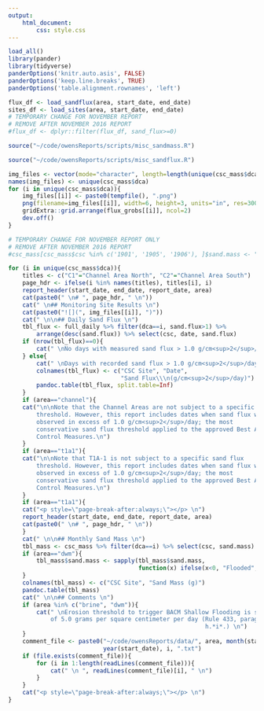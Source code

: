 ```yaml
---
output: 
    html_document:
        css: style.css
---
```


```r
load_all()
library(pander)
library(tidyverse)
panderOptions('knitr.auto.asis', FALSE)
panderOptions('keep.line.breaks', TRUE)
panderOptions('table.alignment.rownames', 'left')
```
```r
flux_df <- load_sandflux(area, start_date, end_date)
sites_df <- load_sites(area, start_date, end_date)
# TEMPORARY CHANGE FOR NOVEMBER REPORT
# REMOVE AFTER NOVEMBER 2016 REPORT
#flux_df <- dplyr::filter(flux_df, sand_flux>=0)
```

```r
source("~/code/owensReports/scripts/misc_sandmass.R")
```

```r
source("~/code/owensReports/scripts/misc_sandflux.R")
```

```r
img_files <- vector(mode="character", length=length(unique(csc_mass$dca)))
names(img_files) <- unique(csc_mass$dca)
for (i in unique(csc_mass$dca)){
    img_files[[i]] <- paste0(tempfile(), ".png")
    png(filename=img_files[[i]], width=6, height=3, units="in", res=300)
    gridExtra::grid.arrange(flux_grobs[[i]], ncol=2)
    dev.off()
}
```

```r
# TEMPORARY CHANGE FOR NOVEMBER REPORT ONLY
# REMOVE AFTER NOVEMBER 2016 REPORT
#csc_mass[csc_mass$csc %in% c('1901', '1905', '1906'), ]$sand.mass <- "Flooded"

for (i in unique(csc_mass$dca)){
    titles <- c("C1"="Channel Area North", "C2"="Channel Area South")
    page_hdr <- ifelse(i %in% names(titles), titles[i], i)
    report_header(start_date, end_date, report_date, area)
    cat(paste0(" \n# ", page_hdr, " \n"))
    cat(" \n## Monitoring Site Results \n")
    cat(paste0("![](", img_files[[i]], ")"))
    cat(" \n\n## Daily Sand Flux \n")
    tbl_flux <- full_daily %>% filter(dca==i, sand.flux>1) %>% 
        arrange(desc(sand.flux)) %>% select(csc, date, sand.flux)
    if (nrow(tbl_flux)==0){
        cat(" \nNo days with measured sand flux > 1.0 g/cm<sup>2</sup>/day. \n")
    } else{
        cat(" \nDays with recorded sand flux > 1.0 g/cm<sup>2</sup>/day: \n")
        colnames(tbl_flux) <- c("CSC Site", "Date", 
                                "Sand Flux\\\n(g/cm<sup>2</sup>/day)") 
        pandoc.table(tbl_flux, split.table=Inf)
    }
    if (area=="channel"){
    cat("\n\nNote that the Channel Areas are not subject to a specific sand flux 
        threshold. However, this report includes dates when sand flux was 
        observed in excess of 1.0 g/cm<sup>2</sup>/day; the most 
        conservative sand flux threshold applied to the approved Best Approved 
        Control Measures.\n")
    }
    if (area=="t1a1"){
    cat("\n\nNote that T1A-1 is not subject to a specific sand flux 
        threshold. However, this report includes dates when sand flux was 
        observed in excess of 1.0 g/cm<sup>2</sup>/day; the most 
        conservative sand flux threshold applied to the approved Best Approved 
        Control Measures.\n")
    }
    if (area=="t1a1"){
    cat("<p style=\"page-break-after:always;\"></p> \n")
    report_header(start_date, end_date, report_date, area)
    cat(paste0(" \n# ", page_hdr, " \n"))
    }
    cat(" \n\n## Monthly Sand Mass \n")
    tbl_mass <- csc_mass %>% filter(dca==i) %>% select(csc, sand.mass)
    if (area=="dwm"){
        tbl_mass$sand.mass <- sapply(tbl_mass$sand.mass, 
                                     function(x) ifelse(x<0, "Flooded", x))
    }
    colnames(tbl_mass) <- c("CSC Site", "Sand Mass (g)") 
    pandoc.table(tbl_mass)
    cat(" \n\n## Comments \n")
    if (area %in% c("brine", "dwm")){
        cat(" \nErosion threshold to trigger BACM Shallow Flooding is sand flux 
            of 5.0 grams per square centimeter per day (Rule 433, paragraph 
                                                        h.*i*.) \n")
    } 
    comment_file <- paste0("~/code/owensReports/data/", area, month(start_date), 
                           year(start_date), i, ".txt")
    if (file.exists(comment_file)){
        for (i in 1:length(readLines(comment_file))){
            cat(" \n ", readLines(comment_file)[i], " \n")
        }
    }
    cat("<p style=\"page-break-after:always;\"></p> \n")
}
```


